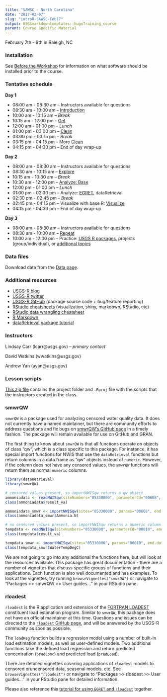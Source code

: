 ```yaml
---
title: "SAWSC - North Carolina"
date: "2017-02-07"
slug: "introR-SAWSC-Feb17"
output: USGSmarkdowntemplates::hugoTraining_course
parent: Course Specific Material
---
```

February 7th - 9th in Raleigh, NC

### Installation

See [Before the Workshop](/intro-curriculum/Before) for information on what software should be installed prior to the course.

### Tentative schedule

**Day 1**

* 08:00 am - 08:30 am -- Instructors available for questions
* 08:30 am - 10:00 am -- [Introduction](/intro-curriculum/Introduction)
* 10:00 am - 10:15 am -- *Break*
* 10:15 am - 12:00 pm -- [Get](/intro-curriculum/Get)
* 12:00 am - 01:00 pm -- *Lunch*
* 01:00 pm - 03:00 pm -- [Clean](/intro-curriculum/Clean)
* 03:00 pm - 03:15 pm -- *Break*
* 03:15 pm - 04:15 pm -- More [Clean](/intro-curriculum/Clean)
* 04:15 pm - 04:30 pm -- End of day wrap-up

**Day 2**

* 08:00 am - 08:30 am -- Instructors available for questions
* 08:30 am - 10:15 am -- [Explore](/intro-curriculum/Explore)
* 10:15 am - 10:30 am -- *Break*
* 10:30 am - 12:00 pm -- [Analyze: Base](/intro-curriculum/Analyze)
* 12:00 pm - 01:00 pm -- *Lunch*
* 01:00 pm - 02:30 pm -- Analyze: [EGRET](https://cran.r-project.org/web/packages/EGRET/EGRET.pdf), dataRetrieval 
* 02:30 pm - 02:45 pm -- *Break*
* 02:45 pm - 04:15 pm -- Visualize with base R: [Visualize](/intro-curriculum/Visualize/)
* 04:15 pm - 04:30 pm -- End of day wrap-up

**Day 3**

* 08:00 am - 08:30 am -- Instructors available for questions
* 08:30 am - 10:00 am -- [Repeat](/intro-curriculum/Reproduce/)
* 10:00 am - 12:00 pm -- Practice: [USGS R packages](/intro-curriculum/USGS/), projects (group/individual), or [additional topics](/intro-curriculum/Additional/)

### Data files

Download data from the [Data page](/intro-curriculum/data/).

### Additional resources

* [USGS-R blog](https://owi.usgs.gov/blog/tags/r)
* [USGS-R twitter](https://twitter.com/USGS_R)
* [USGS-R GitHub](https://github.com/USGS-R) (package source code + bug/feature reporting)
* [RStudio cheatsheets](https://www.rstudio.com/resources/cheatsheets/) (visualization, shiny, markdown, RStudio, etc)
* [RStudio data wrangling cheatsheet](https://www.rstudio.com/wp-content/uploads/2015/02/data-wrangling-cheatsheet.pdf)
* [R Markdown](http://rmarkdown.rstudio.com/lesson-1.html)
* [dataRetrieval package tutorial](https://owi.usgs.gov/R/dataRetrieval.html#1)

### Instructors

Lindsay Carr (lcarr@usgs.gov) -- *primary contact*

David Watkins (wwatkins@usgs.gov)

Andrew Yan (ayan@usgs.gov)

### Lesson scripts

[This zip file](https://drive.google.com/file/d/0B54YFPSk4XN8WVQwZm1rVV9JMXM) contains the project folder and `.Rproj` file with the scripts that the instructors created in the class.

### smwrQW 

`smwrQW` is a package used for analyzing censored water quality data. It does not currently have a named maintainer, but there are community efforts to address questions and fix bugs on [smwrQW's GitHub page](https://github.com/USGS-R/smwrQW/issues) in a timely fashion. The package will remain available for use on GitHub and GRAN.

The first thing to know about `smwrQW` is that all functions operate on objects of class "qw", which is a class specific to this package. For instance, it has special import functions for NWIS that use the `dataRetrieval` functions but return columns in a data.frame as "qw" objects instead of `numeric`. However, if the column does not have any censored values, the `smwrQW` functions will return them as normal `numeric` columns.

```r
library(dataRetrieval)
library(smwrQW)

# censored values present, so importNWISqw returns a qw object
ammoniadata <- readNWISqw(siteNumbers="05330000", parameterCd="00608", endDate="2017-01-01")
class(ammoniadata$result_va)

ammoniadata_smwr <- importNWISqw(sites="05330000", params="00608", end.date="2017-01-01")
class(ammoniadata_smwr$Ammonia.N)

# no censored values present, so importNWISqw returns a numeric column
tempdata <- readNWISqw(siteNumbers="05330000", parameterCd="00010", endDate="2017-01-01")
class(tempdata$result_va)

tempdata_smwr <- importNWISqw(sites="05330000", params="00010", end.date="2017-01-01")
class(tempdata_smwr$WaterTempDegC)
```

We are not going to go into any additional the functions here, but will look at the resources available. This package has great documentation - there are a number of vignettes that discuss specific groups of functions and their applications. Each function is also well documented and has examples. To look at the vignettes, try running `browseVignettes("smwrQW")` or navigate to "Packages >> smwrQW >> User guides..." in your RStudio pane.

### rloadest

`rloadest` is the R application and extension of the [FORTRAN LOADEST](https://pubs.usgs.gov/tm/2005/tm4A5/pdf/508final.pdf) constituent load estimation program. Similar to `smwrQW`, this package does not have an official maintainer at this time. Questions and issues can be directed to the [`rloadest` GitHub page](https://github.com/USGS-R/rloadest), and will be answered by the USGS-R community as soon as possible.  

The `loadReg` function builds a regression model using a number of built-in load estimation models, as well as user-defined models. Two additional functions take the defined load regression and return predicted concentration (`predConc`) and predicted load (`predLoad`). 

There are detailed vignettes covering applications of `rloadest` models to censored oruncensored data, seasonal models, etc. See `browseVignettes("rloadest")` or navigate to "Packages >> rloadest >> User guides..." in your RStudio pane for detailed information. 

Please also reference this [tutorial for using `EGRET` and `rloadest`](http://usgs-r.github.io/a-la-carte/EGRET.html#1) together.
